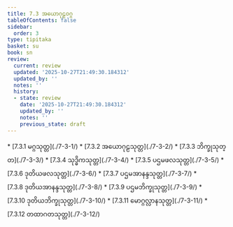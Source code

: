 ```yaml
---
title: 7.3 အယောဂုဠဝဂ္ဂ
tableOfContents: false
sidebar:
  order: 3
type: tipitaka
basket: su
book: sn
review:
  current: review
  updated: '2025-10-27T21:49:30.184312'
  updated_by: ''
  notes: ''
  history:
  - state: review
    date: '2025-10-27T21:49:30.184312'
    updated_by: ''
    notes: ''
    previous_state: draft
---
```



<ReviewStatus review={frontmatter.review} showDetails={true} />

<HypothesisAnnotation frontmatter={frontmatter} />

<DynamicBreadcrumb />



<TableOfContents book="sn" section="7.3">
* [7.3.1 မဂ္ဂသုတ္တ](./7-3-1/)
* [7.3.2 အယောဂုဠသုတ္တ](./7-3-2/)
* [7.3.3 ဘိက္ခုသုတ္တ](./7-3-3/)
* [7.3.4 သုဒ္ဓိကသုတ္တ](./7-3-4/)
* [7.3.5 ပဌမဖလသုတ္တ](./7-3-5/)
* [7.3.6 ဒုတိယဖလသုတ္တ](./7-3-6/)
* [7.3.7 ပဌမအာနန္ဒသုတ္တ](./7-3-7/)
* [7.3.8 ဒုတိယအာနန္ဒသုတ္တ](./7-3-8/)
* [7.3.9 ပဌမဘိက္ခုသုတ္တ](./7-3-9/)
* [7.3.10 ဒုတိယဘိက္ခုသုတ္တ](./7-3-10/)
* [7.3.11 မောဂ္ဂလ္လာနသုတ္တ](./7-3-11/)
* [7.3.12 တထာဂတသုတ္တ](./7-3-12/)
</TableOfContents>